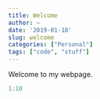 ```yaml
---
title: Welcome
author: ~
date: '2019-01-18'
slug: welcome
categories: ["Personal"]
tags: ["code", "stuff"]
---
```


Welcome to my webpage.

```r
1:10
```

